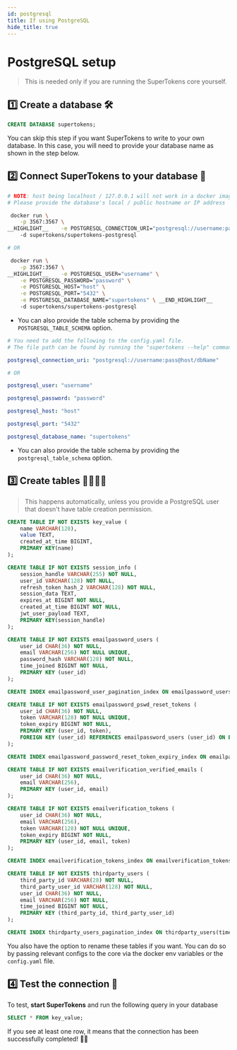 ```yaml
---
id: postgresql
title: If using PostgreSQL
hide_title: true
---
```


<!-- COPY DOCS -->
<!-- ./community/database-setup/postgresql.mdx -->

# PostgreSQL setup

> This is needed only if you are running the SuperTokens core yourself.

## 1️⃣ Create a database 🛠️
```sql
CREATE DATABASE supertokens;
```
You can skip this step if you want SuperTokens to write to your own database. In this case, you will need to provide your database name as shown in the step below. 

## 2️⃣ Connect SuperTokens to your database 🔌

<!--DOCUSAURUS_CODE_TABS-->
<!--With Docker-->
```bash
# NOTE: host being localhost / 127.0.0.1 will not work in a docker image. 
# Please provide the database's local / public hostname or IP address

 docker run \
    -p 3567:3567 \
__HIGHLIGHT__    -e POSTGRESQL_CONNECTION_URI="postgresql://username:pass@host/dbName" \ __END_HIGHLIGHT__
    -d supertokens/supertokens-postgresql

# OR

 docker run \
    -p 3567:3567 \
__HIGHLIGHT__    -e POSTGRESQL_USER="username" \
    -e POSTGRESQL_PASSWORD="password" \
	-e POSTGRESQL_HOST="host" \
	-e POSTGRESQL_PORT="5432" \
    -e POSTGRESQL_DATABASE_NAME="supertokens" \ __END_HIGHLIGHT__
    -d supertokens/supertokens-postgresql
```

- You can also provide the table schema by providing the `POSTGRESQL_TABLE_SCHEMA` option.

<!--Without Docker-->
```yaml
# You need to add the following to the config.yaml file.
# The file path can be found by running the "supertokens --help" command

postgresql_connection_uri: "postgresql://username:pass@host/dbName"

# OR

postgresql_user: "username"

postgresql_password: "password"

postgresql_host: "host"

postgresql_port: "5432"

postgresql_database_name: "supertokens"
```

- You can also provide the table schema by providing the `postgresql_table_schema` option.

<!--END_DOCUSAURUS_CODE_TABS-->


## 3️⃣ Create tables 👩‍💻👨‍💻
> This happens automatically, unless you provide a PostgreSQL user that doesn't have table creation permission.

<div class="additionalInformation" text="See table structure">

```sql
CREATE TABLE IF NOT EXISTS key_value (
    name VARCHAR(128),
    value TEXT,
    created_at_time BIGINT,
    PRIMARY KEY(name)
);

CREATE TABLE IF NOT EXISTS session_info (
    session_handle VARCHAR(255) NOT NULL,
    user_id VARCHAR(128) NOT NULL,
    refresh_token_hash_2 VARCHAR(128) NOT NULL,
    session_data TEXT,
    expires_at BIGINT NOT NULL,
    created_at_time BIGINT NOT NULL,
    jwt_user_payload TEXT,
    PRIMARY KEY(session_handle)
);

CREATE TABLE IF NOT EXISTS emailpassword_users (
    user_id CHAR(36) NOT NULL,
    email VARCHAR(256) NOT NULL UNIQUE,
    password_hash VARCHAR(128) NOT NULL,
    time_joined BIGINT NOT NULL,
    PRIMARY KEY (user_id)
);

CREATE INDEX emailpassword_user_pagination_index ON emailpassword_users(time_joined DESC, user_id DESC);

CREATE TABLE IF NOT EXISTS emailpassword_pswd_reset_tokens (
    user_id CHAR(36) NOT NULL,
    token VARCHAR(128) NOT NULL UNIQUE,
    token_expiry BIGINT NOT NULL,
    PRIMARY KEY (user_id, token),
    FOREIGN KEY (user_id) REFERENCES emailpassword_users (user_id) ON DELETE CASCADE ON UPDATE CASCADE
);

CREATE INDEX emailpassword_password_reset_token_expiry_index ON emailpassword_pswd_reset_tokens(token_expiry);

CREATE TABLE IF NOT EXISTS emailverification_verified_emails (
    user_id CHAR(36) NOT NULL,
    email VARCHAR(256),
    PRIMARY KEY (user_id, email)
);

CREATE TABLE IF NOT EXISTS emailverification_tokens (
    user_id CHAR(36) NOT NULL,
    email VARCHAR(256),
    token VARCHAR(128) NOT NULL UNIQUE,
    token_expiry BIGINT NOT NULL,
    PRIMARY KEY (user_id, email, token)
);

CREATE INDEX emailverification_tokens_index ON emailverification_tokens(token_expiry);

CREATE TABLE IF NOT EXISTS thirdparty_users (
    third_party_id VARCHAR(28) NOT NULL,
    third_party_user_id VARCHAR(128) NOT NULL,
    user_id CHAR(36) NOT NULL,
    email VARCHAR(256) NOT NULL,
    time_joined BIGINT NOT NULL,
    PRIMARY KEY (third_party_id, third_party_user_id)
);

CREATE INDEX thirdparty_users_pagination_index ON thirdparty_users(time_joined DESC, user_id DESC);
```
You also have the option to rename these tables if you want. You can do so by passing relevant configs to the core via the docker env variables or the `config.yaml` file.

</div>

## 4️⃣ Test the connection 🤞
To test, **start SuperTokens** and run the following query in your database
```sql
SELECT * FROM key_value;
```
If you see at least one row, it means that the connection has been successfully completed! 🥳🎉
